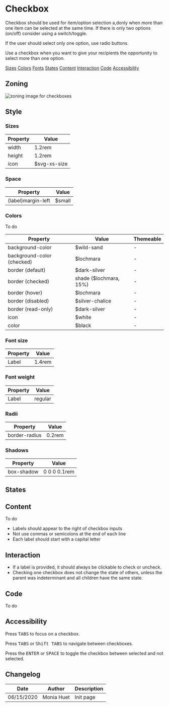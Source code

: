 

<Meta title="Components|Form/Field/Input/Checkbox"/>

# Checkbox

Checkbox should be used for item/option selection a,donly when more than one item can be selected at the same time.
If there is only two options (on/off) consider using a switch/toggle.
 
If the user should select only one option, use radio buttons.

Use a checkbox when you want to give your recipients the opportunity to select more than one option. 

<Row>
	<Col centered="all">
		<a href="#sizes">Sizes</a>
	</Col>
	<Col centered="all">
		<a href="#colors">Colors</a>
	</Col>
	<Col centered="all">
		<a href="#fonts">Fonts</a>
	</Col>
	<Col centered="all">
		<a href="#states">States</a>
	</Col>
	<Col centered="all">
		<a href="#content">Content</a>
	</Col>
		<Col centered="all">
		<a href="#interaction">Interaction</a>
	</Col>
	<Col centered="all">
		<a href="#code">Code</a>
	</Col>
	<Col centered="all">
		<a href="#accessibility">Accessibility</a>
	</Col>
</Row>


## Zoning

<img src={InputZoning} alt="zoning image for checkboxes" className="full" class="full" />

## Style

### Sizes <a id="sizes" />

| Property                       | Value             | 
| ------------------------------ | ----------------- | 
| width           	             | 1.2rem            | 
| height    			    	 | 1.2rem            | 
| icon 							 | $svg-xs-size		 |

### Space <a id="space" />

| Property                       | Value             | 
| ------------------------------ | ----------------- | 
| (label)margin-left             | $small            |

### Colors <a id="colors" />

To do

| Property                       | Value                               | Themeable				 |
| ------------------------------ | ----------------------------------- | ----------------------- |
| background-color               | $wild-sand                          | -	 |
| background-color (checked)     | $lochmara                           | -						 |
| border (default)               | $dark-silver		                   | -		 |
| border (checked)               | shade ($lochmara, 15%)              | -		 |
| border (hover)                 | $lochmara                           | -	 |
| border (disabled)              | $silver-chalice                     | -		 |
| border (read-only)             | $dark-silver	                       | -		 |
| icon 							 | $white							   | - | 
| color							 | $black 							   | -	   			 |

### Font size <a id="fonts" />

| Property                       | Value             | 
| ------------------------------ | ----------------- |
| Label							 | 1.4rem 			 |

### Font weight <a id="fonts" />

| Property                       | Value             | 
| ------------------------------ | ----------------- |
| Label							 | regular			 |

### Radii <a id="radii" />
 
| Property                       | Value             | 
| ------------------------------ | ----------------- | 
| border-radius			         | 0.2rem            |

### Shadows <a id="shadows" />

| Property                       | Value             | 
| ------------------------------ | ----------------- | 
| box-shadow			         | 0 0 0 0.1rem      |


## States <a id="states" />

<Preview>
    <Story name="default">
        <Form.Checkbox label="Checkbox" />
    </Story>
    <Story name="disabled">
        <Form.Checkbox label="Disabled Checkbox" disabled />
    </Story>
    <Story name="read-only">
        <Form.Checkbox label="Read-Only Checkbox" readOnly />
    </Story>
</Preview>

## Content <a id="content" />

To do

- Labels should appear to the right of checkbox inputs
- Not use commas or semicolons at the end of each line
- Each label should start with a capital letter

## Interaction <a id="interaction" />

- If a label is provided, it should always be clickable to check or uncheck.
- Checking one checkbox does not change the state of others, unless the parent was indeterminant and all children have the same state.

## Code <a id="code" />

To do

## Accessibility <a id="accessibility" />

Press <kbd>TABS</kbd> to focus on a checkbox.

Press <kbd>TABS</kbd> or <kbd>Shift TABS</kbd> to navigate between checkboxes.

Press the <kbd>ENTER</kbd> or <kbd>SPACE</kbd> to toggle the checkbox between selected and not selected. 
 



## Changelog

| Date       | Author | Description |
| ---------- | ------ | ----------- |
| 06/15/2020 | Monia Huet  | Init page   |


